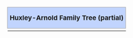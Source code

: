<div align="center">
{| align="center" style="clear:both; margin:0em; border:1px solid #E9E9E9"
! style="background-color:#C1D4FE; font-size:95%; border:1px solid #aaaaaa; padding: 0 5px 0 5px;" |'''Huxley-Arnold Family Tree (partial)'''
|-
| style="font-size:80%;line-height:110%" |
{{chart/start|summary=Partial Huxley-Arnold family tree.}}
{{chart | | | | ThA |y| MaP | | | | | | | | |  GH | GH=George Huxley|ThA=[[Thomas Arnold]] 1795–1842|MaP=Mary Penrose 1791–1873}}
{{chart | | | | |,|-|^|-|.| | | | | | | | | | |!}}
{{chart | | | |  MA | |  TA | | | | | | | | | THH |y|  AH | | THH=[[Thomas Henry Huxley]] 1825–1895|AH=Ann Heathorn 1825–1915|TA=[[Tom Arnold (literary scholar)|Tom Arnold]] 1823–1900|MA=[[Matthew Arnold]] 1822–1888}}
{{chart | | | | | | |,|-|^|-|.| | | |,|-|-|-|-|-|-|^|.| }}
{{chart | | | | | | MAW | |  JA |y|  LH |y|  RB | | JOH |FW=Frederick Waller|JOH=Jessie Huxley 1856–1927|LH=[[Leonard Huxley (writer)|Leonard Huxley]] 1860–1933|JA=Julia Arnold 1862–1908|RB=Rosalind Bruce 1890–1994|MAW=[[Mary Augusta Ward]] 1851–1920}}
{{chart | |,|-|-|-|v|-|-|-|-|-|-|^|.| | |`|-|-|-|-|v|-|-|-|.| | }}
{{chart |  TH | |  JH | |  MN |y|  AH |~|  LA | | DBH | | AFH |~|  RP |JH=[[Julian Huxley]] 1887–1975|AH=Aldous Huxley 1894–1963|DBH=David Bruce Huxley 1915–1992| AFH=[[Andrew Huxley]] <br>  1917–2012|RP=Richenda Pease 1925–2003|TH=Trevelyan Huxley 1891–1914|LA=[[Laura Archera]] 1911–2007|MN=Maria Nys 1899–1955}}
{{chart | | | | | | | | | | | |!| }}
{{chart | | | | | | | | | | |  MH |MH=[[Matthew Huxley]] 1920–2005}}
{{chart/end}}
|}
</div>